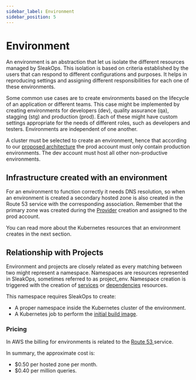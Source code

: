 ```yaml
---
sidebar_label: Environment
sidebar_position: 5
---
```



# Environment

An environment is an abstraction that let us isolate the different resources managed by SleakOps.
This isolation is based on criteria established by the users that can respond to different configurations and purposes.
It helps in reproducing settings and assigning different responsibilities for each one of these environments.

Some common use cases are to create environments based on the lifecycle of an application or different teams.
This case might be implemented by creating environments for developers (dev), quality assurance (qa), stagging (stg) and production (prod).
Each of these might have custom settings appropriate for the needs of different roles, such as developers and testers.
Environments are independent of one another.

A cluster must be selected to create an environment, hence that according to our [proposed architecture](/provider/aws.mdx) the prod account must only contain production environments.
The dev account must host all other non-productive environments.

## Infrastructure created with an environment

For an environment to function correctly it needs DNS resolution, so when an environment is created a secondary hosted zone is also created in the Route 53 service with the corresponding association.
Remember that the primary zone was created during the [Provider](/provider) creation and assigned to the prod account.

You can read more about the Kubernetes resources that an environment creates in the next section.

## Relationship with Projects

Environment and projects are closely related as every matching between two might represent a namespace.
Namespaces are resources represented in SleakOps, sometimes referred to as project_env.
Namespace creation is triggered with the creation of [services](/service/index.mdx) or [dependencies](/dependency/index.mdx) resources.

This namespace requires SleakOps to create:

- A proper namespace inside the Kubernetes cluster of the environment.
- A Kubernetes job to perform the [initial build image](/project/initial-build.mdx).

### Pricing

In AWS the billing for environments is related to the [Route 53 <FiExternalLink/>](https://aws.amazon.com/route53/pricing/) service.

In summary, the approximate cost is:

- $0.50 per hosted zone per month.
- $0.40 per million queries.
